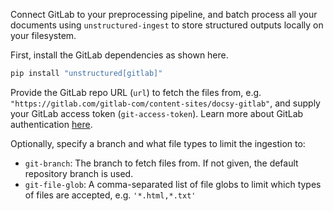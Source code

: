 Connect GitLab to your preprocessing pipeline, and batch process all your documents using `unstructured-ingest` to store structured outputs locally on your filesystem.

First, install the GitLab dependencies as shown here.

```bash
pip install "unstructured[gitlab]"
```

Provide the GitLab repo URL (`url`) to fetch the files from, e.g. `"https://gitlab.com/gitlab-com/content-sites/docsy-gitlab"`,
and supply your GitLab access token (`git-access-token`).
Learn more about GitLab authentication [here](https://docs.gitlab.com/ee/api/rest/index.html#personalprojectgroup-access-tokens).

Optionally, specify a branch and what file types to limit the ingestion to:
* `git-branch`: The branch to fetch files from. If not given, the default repository branch is used.
* `git-file-glob`: A comma-separated list of file globs to limit which types of files are accepted, e.g. `'*.html,*.txt'`
